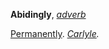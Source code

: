 '''Abidingly''', ''[[adverb (part of speech)|adverb]]''

[[Permanently]]. ''[[Carlyle (source)|Carlyle]].''